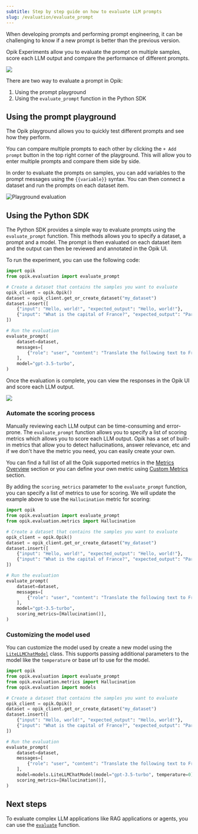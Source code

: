 ```yaml
---
subtitle: Step by step guide on how to evaluate LLM prompts
slug: /evaluation/evaluate_prompt
---
```


When developing prompts and performing prompt engineering, it can be challenging to know if a new prompt is better than the previous version.

Opik Experiments allow you to evaluate the prompt on multiple samples, score each LLM output and compare the performance of different prompts.

<Frame>
  <img src="/img/evaluation/experiment_items.png" />
</Frame>

There are two way to evaluate a prompt in Opik:

1. Using the prompt playground
2. Using the `evaluate_prompt` function in the Python SDK

## Using the prompt playground

The Opik playground allows you to quickly test different prompts and see how they perform.

You can compare multiple prompts to each other by clicking the `+ Add prompt` button in the top right corner of the playground. This will allow you to enter multiple prompts and compare them side by side.

In order to evaluate the prompts on samples, you can add variables to the prompt messages using the `{{variable}}` syntax. You can then connect a dataset and run the prompts on each dataset item.

![Playground evaluation](/img/evaluation/playground_evaluation.gif)

## Using the Python SDK

The Python SDK provides a simple way to evaluate prompts using the `evaluate_prompt` function. This methods allows you to specify a dataset, a prompt and a model. The prompt is then evaluated on each dataset item and the output can then be reviewed and annotated in the Opik UI.

To run the experiment, you can use the following code:

```python
import opik
from opik.evaluation import evaluate_prompt

# Create a dataset that contains the samples you want to evaluate
opik_client = opik.Opik()
dataset = opik_client.get_or_create_dataset("my_dataset")
dataset.insert([
    {"input": "Hello, world!", "expected_output": "Hello, world!"},
    {"input": "What is the capital of France?", "expected_output": "Paris"},
])

# Run the evaluation
evaluate_prompt(
    dataset=dataset,
    messages=[
        {"role": "user", "content": "Translate the following text to French: {{input}}"},
    ],
    model="gpt-3.5-turbo",
)
```

Once the evaluation is complete, you can view the responses in the Opik UI and score each LLM output.

<Frame>
  <img src="/img/evaluation/experiment_items.png" />
</Frame>

### Automate the scoring process

Manually reviewing each LLM output can be time-consuming and error-prone. The `evaluate_prompt` function allows you to specify a list of scoring metrics which allows you to score each LLM output. Opik has a set of built-in metrics that allow you to detect hallucinations, answer relevance, etc and if we don't have the metric you need, you can easily create your own.

You can find a full list of all the Opik supported metrics in the [Metrics Overview](/docs/evaluation/metrics/overview) section or you can define your own metric using [Custom Metrics](/docs/evaluation/metrics/custom_metric) section.

By adding the `scoring_metrics` parameter to the `evaluate_prompt` function, you can specify a list of metrics to use for scoring. We will update the example above to use the `Hallucination` metric for scoring:

```python
import opik
from opik.evaluation import evaluate_prompt
from opik.evaluation.metrics import Hallucination

# Create a dataset that contains the samples you want to evaluate
opik_client = opik.Opik()
dataset = opik_client.get_or_create_dataset("my_dataset")
dataset.insert([
    {"input": "Hello, world!", "expected_output": "Hello, world!"},
    {"input": "What is the capital of France?", "expected_output": "Paris"},
])

# Run the evaluation
evaluate_prompt(
    dataset=dataset,
    messages=[
        {"role": "user", "content": "Translate the following text to French: {{input}}"},
    ],
    model="gpt-3.5-turbo",
    scoring_metrics=[Hallucination()],
)
```

### Customizing the model used

You can customize the model used by create a new model using the [`LiteLLMChatModel`](https://www.comet.com/docs/opik/python-sdk-reference/Objects/LiteLLMChatModel.html) class. This supports passing additional parameters to the model like the `temperature` or base url to use for the model.

```python
import opik
from opik.evaluation import evaluate_prompt
from opik.evaluation.metrics import Hallucination
from opik.evaluation import models

# Create a dataset that contains the samples you want to evaluate
opik_client = opik.Opik()
dataset = opik_client.get_or_create_dataset("my_dataset")
dataset.insert([
    {"input": "Hello, world!", "expected_output": "Hello, world!"},
    {"input": "What is the capital of France?", "expected_output": "Paris"},
])

# Run the evaluation
evaluate_prompt(
    dataset=dataset,
    messages=[
        {"role": "user", "content": "Translate the following text to French: {{input}}"},
    ],
    model=models.LiteLLMChatModel(model="gpt-3.5-turbo", temperature=0),
    scoring_metrics=[Hallucination()],
)
```

## Next steps

To evaluate complex LLM applications like RAG applications or agents, you can use the [`evaluate`](/docs/evaluation/evaluate_your_llm) function.
